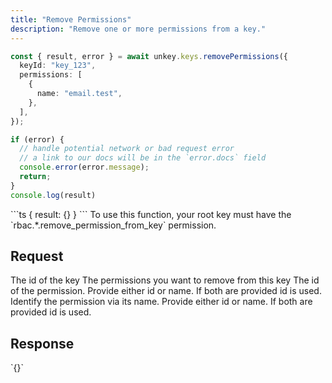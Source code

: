 ```yaml
---
title: "Remove Permissions"
description: "Remove one or more permissions from a key."
---
```



<RequestExample>

```ts
const { result, error } = await unkey.keys.removePermissions({
  keyId: "key_123",
  permissions: [
    {
      name: "email.test",
    },
  ],
});

if (error) {
  // handle potential network or bad request error
  // a link to our docs will be in the `error.docs` field
  console.error(error.message);
  return;
}
console.log(result)

```

</RequestExample>

<ResponseExample>
```ts
{ result: {} }
```
</ResponseExample>


<Note>
  To use this function, your root key must have the `rbac.*.remove_permission_from_key` permission.
</Note>

## Request

<ParamField body="keyId" type="string" required>
   The id of the key
</ParamField>

<ParamField body="permissions" type="object[]" required>
  The permissions you want to remove from this key

<Expandable>
<ParamField body="id" type="string">
The id of the permission. Provide either id or name. If both are provided id is used.
</ParamField>
<ParamField body="name" type="string">
Identify the permission via its name. Provide either id or name. If both are provided id is used.
</ParamField>
</Expandable>
</ParamField>

## Response
<ResponseField name="result">
    `{}`
</ResponseField>
